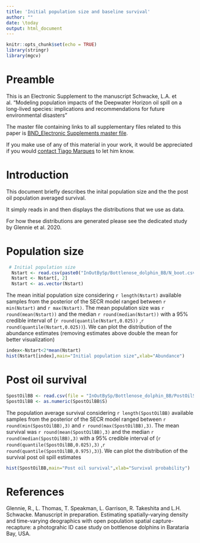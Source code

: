 ```yaml
---
title: 'Initial population size and baseline survival'
author: ""
date: \today
output: html_document
---
```


```r
knitr::opts_chunk$set(echo = TRUE)
library(stringr)
library(mgcv)
```


# Preamble

This is an Electronic Supplement to the manuscript Schwacke, L.A. et al.  "Modeling population impacts of the Deepwater Horizon oil spill on a long-lived species: implications and recommendations for future environmental disasters"

The master file containing links to all supplementary files related to this paper is [BND_Electronic Supplements master file](BND_ElectronicSupplements.html).

If you make use of any of this material in your work, it would be appreciated if you would [contact Tiago
Marques](mailto:tiago.marques@st-andrews.ac.uk) to let him know.

# Introduction

This document briefly describes the inital population size and the the post oil population averaged survival. 

It simply reads in and then displays the distributions that we use as data.

For how these distributions are generated please see the dedicated study by Glennie et al. 2020. 

# Population size

```r
 # Initial population size
  Nstart <- read.csv(paste0("InOutBySp/Bottlenose_dolphin_BB/N_boot.csv"), header = TRUE)
  Nstart <- Nstart[, 2]
  Nstart <- as.vector(Nstart)
```

The mean initial population size considering `r length(Nstart)` available samples from the posterior of the SECR model ranged between `r min(Nstart)` and `r max(Nstart)`. The mean population size was `r round(mean(Nstart))` and the median `r round(median(Nstart))` with a 95% credible interval of (`r round(quantile(Nstart,0.025))` ,`r  round(quantile(Nstart,0.025))`). We can plot the distribution of the abundance estimates (removing estimates above double the mean for better visualization)

```r
index<-Nstart<2*mean(Nstart)
hist(Nstart[index],main="Initial population size",xlab="Abundance")
```

# Post oil survival

```r
SpostOilBB <- read.csv(file = "InOutBySp/Bottlenose_dolphin_BB/PostOilSurv.csv", header = FALSE, col.names = "S")
SpostOilBB <- as.numeric(SpostOilBB$S)
```


The population average survival considering `r length(SpostOilBB)` available samples from the posterior of the SECR model ranged between `r round(min(SpostOilBB),3)` and `r round(max(SpostOilBB),3)`. The mean survival was `r round(mean(SpostOilBB),3)` and the median `r round(median(SpostOilBB),3)` with a 95% credible interval of (`r round(quantile(SpostOilBB,0.025),3)` ,`r  round(quantile(SpostOilBB,0.975),3)`). We can plot the distribution of the survival post oil spill estimates 
```r
hist(SpostOilBB,main="Post oil survival",xlab="Survival probability")
```

# References

Glennie, R., L. Thomas, T. Speakman, L. Garrison, R. Takeshita and L.H. Schwacke. Manuscript in preparation. Estimating spatially-varying density and time-varying deographics with open population spatial capture-recapture: a photograhic ID case study on bottlenose dolphins in Barataria Bay, USA.

